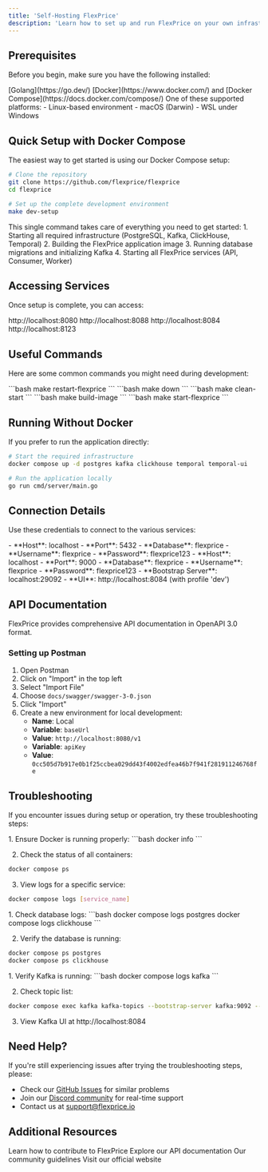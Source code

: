 ```yaml
---
title: 'Self-Hosting FlexPrice'
description: 'Learn how to set up and run FlexPrice on your own infrastructure'
---
```


## Prerequisites

Before you begin, make sure you have the following installed:

<Check>
  [Golang](https://go.dev/)
</Check>
<Check>
  [Docker](https://www.docker.com/) and [Docker Compose](https://docs.docker.com/compose/)
</Check>
<Check>
  One of these supported platforms:
  - Linux-based environment
  - macOS (Darwin)
  - WSL under Windows
</Check>

## Quick Setup with Docker Compose

The easiest way to get started is using our Docker Compose setup:

```bash
# Clone the repository
git clone https://github.com/flexprice/flexprice
cd flexprice

# Set up the complete development environment
make dev-setup
```

<Tip>
  This single command takes care of everything you need to get started:
  1. Starting all required infrastructure (PostgreSQL, Kafka, ClickHouse, Temporal)
  2. Building the FlexPrice application image
  3. Running database migrations and initializing Kafka
  4. Starting all FlexPrice services (API, Consumer, Worker)
</Tip>

## Accessing Services

Once setup is complete, you can access:

<CardGroup cols={2}>
  <Card title="FlexPrice API" icon="server">
    http://localhost:8080
  </Card>
  <Card title="Temporal UI" icon="clock">
    http://localhost:8088
  </Card>
  <Card title="Kafka UI" icon="message-dots">
    http://localhost:8084
  </Card>
  <Card title="ClickHouse UI" icon="database">
    http://localhost:8123
  </Card>
</CardGroup>

## Useful Commands

Here are some common commands you might need during development:

<Accordion title="Restart FlexPrice Services">
```bash
make restart-flexprice
```
</Accordion>

<Accordion title="Stop All Services">
```bash
make down
```
</Accordion>

<Accordion title="Clean Start">
```bash
make clean-start
```
</Accordion>

<Accordion title="Build FlexPrice Image">
```bash
make build-image
```
</Accordion>

<Accordion title="Start Only FlexPrice Services">
```bash
make start-flexprice
```
</Accordion>

## Running Without Docker

If you prefer to run the application directly:

```bash
# Start the required infrastructure
docker compose up -d postgres kafka clickhouse temporal temporal-ui

# Run the application locally
go run cmd/server/main.go
```

## Connection Details

Use these credentials to connect to the various services:

<Accordion title="PostgreSQL">
  - **Host**: localhost
  - **Port**: 5432
  - **Database**: flexprice
  - **Username**: flexprice
  - **Password**: flexprice123
</Accordion>

<Accordion title="ClickHouse">
  - **Host**: localhost
  - **Port**: 9000
  - **Database**: flexprice
  - **Username**: flexprice
  - **Password**: flexprice123
</Accordion>

<Accordion title="Kafka">
  - **Bootstrap Server**: localhost:29092
  - **UI**: http://localhost:8084 (with profile 'dev')
</Accordion>

## API Documentation

FlexPrice provides comprehensive API documentation in OpenAPI 3.0 format.

### Setting up Postman

1. Open Postman
2. Click on "Import" in the top left
3. Select "Import File"
4. Choose `docs/swagger/swagger-3-0.json`
5. Click "Import"
6. Create a new environment for local development:
   - **Name**: Local
   - **Variable**: `baseUrl`
   - **Value**: `http://localhost:8080/v1`
   - **Variable**: `apiKey`
   - **Value**: `0cc505d7b917e0b1f25ccbea029dd43f4002edfea46b7f941f281911246768fe`

## Troubleshooting

If you encounter issues during setup or operation, try these troubleshooting steps:

<Accordion title="Docker Issues">
1. Ensure Docker is running properly:
```bash
docker info
```

2. Check the status of all containers:
```bash
docker compose ps
```

3. View logs for a specific service:
```bash
docker compose logs [service_name]
```
</Accordion>

<Accordion title="Database Connection Issues">
1. Check database logs:
```bash
docker compose logs postgres
docker compose logs clickhouse
```

2. Verify the database is running:
```bash
docker compose ps postgres
docker compose ps clickhouse
```
</Accordion>

<Accordion title="Kafka Issues">
1. Verify Kafka is running:
```bash
docker compose logs kafka
```

2. Check topic list:
```bash
docker compose exec kafka kafka-topics --bootstrap-server kafka:9092 --list
```

3. View Kafka UI at http://localhost:8084
</Accordion>

## Need Help?

If you're still experiencing issues after trying the troubleshooting steps, please:

- Check our [GitHub Issues](https://github.com/flexprice/flexprice/issues) for similar problems
- Join our [Discord community](https://discord.gg/flexprice) for real-time support
- Contact us at support@flexprice.io

## Additional Resources

<CardGroup cols={2}>
  <Card title="Contribution Guidelines" icon="code-branch" href="https://github.com/flexprice/flexprice/blob/main/CONTRIBUTING.md">
    Learn how to contribute to FlexPrice
  </Card>
  <Card title="API Documentation" icon="book" href="https://docs.flexprice.io/">
    Explore our API documentation
  </Card>
  <Card title="Code of Conduct" icon="heart" href="https://github.com/flexprice/flexprice/blob/main/CODE_OF_CONDUCT.md">
    Our community guidelines
  </Card>
  <Card title="FlexPrice Website" icon="globe" href="https://flexprice.io">
    Visit our official website
  </Card>
</CardGroup> 